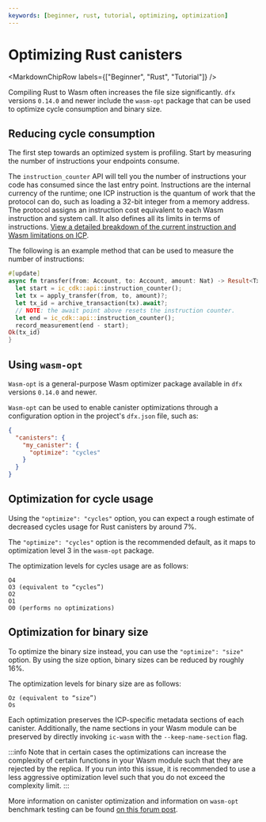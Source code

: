```yaml
---
keywords: [beginner, rust, tutorial, optimizing, optimization]
---
```



# Optimizing Rust canisters

<MarkdownChipRow labels={["Beginner", "Rust", "Tutorial"]} />

Compiling Rust to Wasm often increases the file size significantly. `dfx` versions `0.14.0` and newer include the `wasm-opt` package that can be used to optimize cycle consumption and binary size.

## Reducing cycle consumption

The first step towards an optimized system is profiling. Start by measuring the number of instructions your endpoints consume.

The `instruction_counter` API will tell you the number of instructions your code has consumed since the last entry point. Instructions are the internal currency of the runtime; one ICP instruction is the quantum of work that the protocol can do, such as loading a 32-bit integer from a memory address. The protocol assigns an instruction cost equivalent to each Wasm instruction and system call. It also defines all its limits in terms of instructions. [View a detailed breakdown of the current instruction and Wasm limitations on ICP](/docs/current/building-dapps/managing-dapps/resource-limits).

The following is an example method that can be used to measure the number of instructions:

```rust
#[update]
async fn transfer(from: Account, to: Account, amount: Nat) -> Result<TxId, Error> {
  let start = ic_cdk::api::instruction_counter();
  let tx = apply_transfer(from, to, amount)?;
  let tx_id = archive_transaction(tx).await?;
  // NOTE: the await point above resets the instruction counter.
  let end = ic_cdk::api::instruction_counter();
  record_measurement(end - start);
Ok(tx_id)
}
```

## Using `wasm-opt`

`Wasm-opt` is a general-purpose Wasm optimizer package available in `dfx` versions `0.14.0` and newer.

`Wasm-opt` can be used to enable canister optimizations through a configuration option in the project's `dfx.json` file, such as:

```json title="dfx.json"
{
  "canisters": {
    "my_canister": {
      "optimize": "cycles"
    }
  }
}
```

## Optimization for cycle usage

Using the `"optimize": "cycles"` option, you can expect a rough estimate of decreased cycles usage for Rust canisters by around 7%.

The `"optimize": "cycles"` option is the recommended default, as it maps to optimization level 3 in the `wasm-opt` package.

The optimization levels for cycles usage are as follows:

```
O4
O3 (equivalent to “cycles”)
O2
O1
O0 (performs no optimizations)
```

## Optimization for binary size

To optimize the binary size instead, you can use the `"optimize": "size"` option. By using the size option, binary sizes can be reduced by roughly 16%.

The optimization levels for binary size are as follows:

```
Oz (equivalent to “size”)
Os
```

Each optimization preserves the ICP-specific metadata sections of each canister. Additionally, the name sections in your Wasm module can be preserved by directly invoking `ic-wasm` with the `--keep-name-section` flag.

:::info
Note that in certain cases the optimizations can increase the complexity of certain functions in your Wasm module such that they are rejected by the replica. If you run into this issue, it is recommended to use a less aggressive optimization level such that you do not exceed the complexity limit.
:::

More information on canister optimization and information on `wasm-opt` benchmark testing can be found [on this forum post](https://forum.dfinity.org/t/canister-optimizer-available-in-dfx-0-14-0/21157).